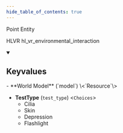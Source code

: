 ```yaml
---
hide_table_of_contents: true
---
```


<!---
!!!!!!
THIS PAGE IS AUTOGENERATED FROM GAME FGD DEFINITIONS!
DO NOT EDIT MANUALLY!
!!!!!!

In order to make edits, you can make an annotation file in /fgd_dump_overrides
-->


Point Entity

HLVR hl_vr_environmental_interaction

<details open>
<summary><h2>Keyvalues</h2></summary>
- **World Model** (`model`) \<`Resource`\>

- **TestType** (`test_type`) \<`Choices`\>
  - Cilia
  - Skin
  - Depression
  - Flashlight



 </details>

